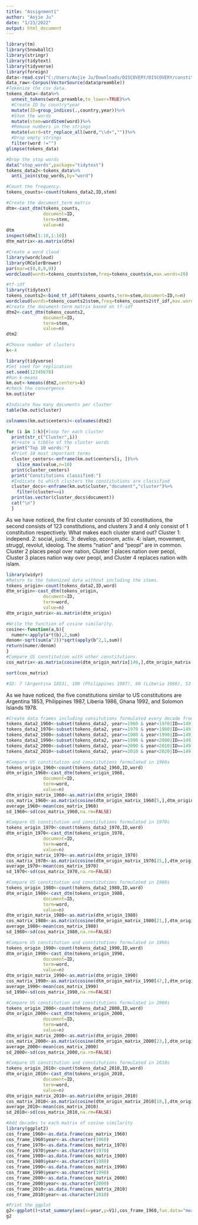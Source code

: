 ```yaml
---
title: "Assignment1"
author: "Aojie Ju"
date: "1/23/2022"
output: html_document
---
```


```r
library(tm)
library(SnowballC)
library(stringr)
library(tidytext)
library(tidyverse)
library(foreign)
data<-read.csv("C:/Users/Aojie Ju/Downloads/DISCOVERY/DISCOVERY/constitution.csv")
data_raw<-Corpus(VectorSource(data$preamble))
#Tokenize the csv data.
tokens_data<-data%>%
  unnest_tokens(word,preamble,to_lower=TRUE)%>%
  #Create ID by country*year
  mutate(ID=group_indices(.,country,year))%>%
  #Stem the words
  mutate(stem=wordStem(word))%>%
  #Remove numbers in the strings
  mutate(word=str_replace_all(word,"\\d+",""))%>%
  #Drop empty strings
  filter(word !="")
glimpse(tokens_data)

#Drop the stop words
data("stop_words",package="tidytext")
tokens_data2<-tokens_data%>%
  anti_join(stop_words,by="word")

#Count the frequency.
tokens_counts<-count(tokens_data2,ID,stem)

#Create the document_term matrix
dtm<-cast_dtm(tokens_counts,
              document=ID,
              term=stem,
              value=n)
dtm
inspect(dtm[1:10,1:10])
dtm_matrix<-as.matrix(dtm)

#Create a word cloud
library(wordcloud)
library(RColorBrewer)
par(mar=c(0,0,0,0))
wordcloud(words=tokens_counts$stem,freq=tokens_counts$n,max.words=20)

#tf-idf
library(tidytext)
tokens_counts2<-bind_tf_idf(tokens_counts,term=stem,document=ID,n=n)
wordcloud(words=tokens_counts2$stem,freq=tokens_counts2$tf_idf,max.words=20)
#Create the document-term matrix based on tf-idf
dtm2<-cast_dtm(tokens_counts2,
              document=ID,
              term=stem,
              value=n)
dtm2
```

```r
#Choose number of clusters
k<-4

library(tidyverse)
#Set seed for replication
set.seed(12345678)
#Run k-means
km.out<-kmeans(dtm2,centers=k)
#check the convergence
km.out$iter

#Indicate how many documents per cluster
table(km.out$cluster)

colnames(km.out$centers)<-colnames(dtm2)

for (i in 1:k){#loop for each cluster
  print(str_c("Cluster",i))
  #Create a tibble of the cluster words
  print("Top 10 words:")
  #Print 10 most important terms
  cluster_centers<-enframe(km.out$centers[i, ])%>%
    slice_max(value,n=10)
  print(cluster_centers)
  print("Constitutions classified:")
  #Indicate to which clusters the constitutions are classified
  cluster_docs<-enframe(km.out$cluster,"document","cluster")%>%
    filter(cluster==i)
  print(as.vector(cluster_docs$document))
  cat("\n")
  }
```
As we have noticed, the first cluster consists of 30 constitutions, the second consists of 123 constitutions, and clusters 3 and 4 only consist of 1 constitution respectively. What makes each cluster stand out? Cluster 1: independ. 2: social, justic. 3: develop, econom, activ. 4: islam, movement, struggl, revolut, ideolog. The stems "nation" and "peopl" are in common. Cluster 2 places peopl over nation, Cluster 1 places nation over peopl, Cluster 3 places nation way over peopl, and Cluster 4 replaces nation with islam.

```r
library(widyr)
#Return to the tokenized data without including the stems.
tokens_origin<-count(tokens_data2,ID,word)
dtm_origin<-cast_dtm(tokens_origin,
              document=ID,
              term=word,
              value=n)
dtm_origin_matrix<-as.matrix(dtm_origin)

#Write the function of cosine similarity. 
cosine<-function(a,b){
  numer<-apply(a*t(b),2,sum)
denom<-sqrt(sum(a^2))*sqrt(apply(b^2,1,sum))
return(numer/denom)
}
#Compare US constitution with other constitutions.
cos_matrix<-as.matrix(cosine(dtm_origin_matrix[149,],dtm_origin_matrix[-149,]))

sort(cos_matrix)

#ID: 7 (Argentina 1853), 109 (Philippines 1987), 80 (Liberia 1986), 53 (Ghana 1992), 124 (Solomon Islands 1978)
```
As we have noticed, the five constitutions similar to US constitutions are Argentina 1853, Philippines 1987, Liberia 1986, Ghana 1992, and Solomon Islands 1978.

```r
#Create data frames including consitutions formulated every decade from 1960 to 2010. Also include US constitution for comparison.
tokens_data2_1960<-subset(tokens_data2, year>=1960 & year<1970|ID==149)
tokens_data2_1970<-subset(tokens_data2, year>=1970 & year<1980|ID==149)
tokens_data2_1980<-subset(tokens_data2, year>=1980 & year<1990|ID==149)
tokens_data2_1990<-subset(tokens_data2, year>=1990 & year<2000|ID==149)
tokens_data2_2000<-subset(tokens_data2, year>=2000 & year<2010|ID==149)
tokens_data2_2010<-subset(tokens_data2, year>=2010 & year<2020|ID==149)

#Compare US constitution and constitutions formulated in 1960s
tokens_origin_1960<-count(tokens_data2_1960,ID,word)
dtm_origin_1960<-cast_dtm(tokens_origin_1960,
              document=ID,
              term=word,
              value=n)
dtm_origin_matrix_1960<-as.matrix(dtm_origin_1960)
cos_matrix_1960<-as.matrix(cosine(dtm_origin_matrix_1960[5,],dtm_origin_matrix_1960[-5,]))
average_1960<-mean(cos_matrix_1960)
sd_1960<-sd(cos_matrix_1960,na.rm=FALSE)

#Compare US constitution and constitutions formulated in 1970s
tokens_origin_1970<-count(tokens_data2_1970,ID,word)
dtm_origin_1970<-cast_dtm(tokens_origin_1970,
              document=ID,
              term=word,
              value=n)
dtm_origin_matrix_1970<-as.matrix(dtm_origin_1970)
cos_matrix_1970<-as.matrix(cosine(dtm_origin_matrix_1970[25,],dtm_origin_matrix_1970[-25,]))
average_1970<-mean(cos_matrix_1970)
sd_1970<-sd(cos_matrix_1970,na.rm=FALSE)

#Compare US constitution and constitutions formulated in 1980s
tokens_origin_1980<-count(tokens_data2_1980,ID,word)
dtm_origin_1980<-cast_dtm(tokens_origin_1980,
              document=ID,
              term=word,
              value=n)
dtm_origin_matrix_1980<-as.matrix(dtm_origin_1980)
cos_matrix_1980<-as.matrix(cosine(dtm_origin_matrix_1980[21,],dtm_origin_matrix_1980[-21,]))
average_1980<-mean(cos_matrix_1980)
sd_1980<-sd(cos_matrix_1980,na.rm=FALSE)

#Compare US constitution and constitutions formulated in 1990s
tokens_origin_1990<-count(tokens_data2_1990,ID,word)
dtm_origin_1990<-cast_dtm(tokens_origin_1990,
              document=ID,
              term=word,
              value=n)
dtm_origin_matrix_1990<-as.matrix(dtm_origin_1990)
cos_matrix_1990<-as.matrix(cosine(dtm_origin_matrix_1990[47,],dtm_origin_matrix_1990[-47,]))
average_1990<-mean(cos_matrix_1990)
sd_1990<-sd(cos_matrix_1990,na.rm=FALSE)

#Compare US constitution and constitutions formulated in 2000s
tokens_origin_2000<-count(tokens_data2_2000,ID,word)
dtm_origin_2000<-cast_dtm(tokens_origin_2000,
              document=ID,
              term=word,
              value=n)
dtm_origin_matrix_2000<-as.matrix(dtm_origin_2000)
cos_matrix_2000<-as.matrix(cosine(dtm_origin_matrix_2000[23,],dtm_origin_matrix_2000[-23,]))
average_2000<-mean(cos_matrix_2000)
sd_2000<-sd(cos_matrix_2000,na.rm=FALSE)

#Compare US constitution and constitutions formulated in 2010s
tokens_origin_2010<-count(tokens_data2_2010,ID,word)
dtm_origin_2010<-cast_dtm(tokens_origin_2010,
              document=ID,
              term=word,
              value=n)
dtm_origin_matrix_2010<-as.matrix(dtm_origin_2010)
cos_matrix_2010<-as.matrix(cosine(dtm_origin_matrix_2010[18,],dtm_origin_matrix_2010[-18,]))
average_2010<-mean(cos_matrix_2010)
sd_2010<-sd(cos_matrix_2010,na.rm=FALSE)

#Add decades to each matrix of cosine similarity
library(ggplot2)
cos_frame_1960<-as.data.frame(cos_matrix_1960)
cos_frame_1960$year<-as.character(1960)
cos_frame_1970<-as.data.frame(cos_matrix_1970)
cos_frame_1970$year<-as.character(1970)
cos_frame_1980<-as.data.frame(cos_matrix_1980)
cos_frame_1980$year<-as.character(1980)
cos_frame_1990<-as.data.frame(cos_matrix_1990)
cos_frame_1990$year<-as.character(1990)
cos_frame_2000<-as.data.frame(cos_matrix_2000)
cos_frame_2000$year<-as.character(2000)
cos_frame_2010<-as.data.frame(cos_matrix_2010)
cos_frame_2010$year<-as.character(2010)

#Print the ggplot
g2<-ggplot()+stat_summary(aes(x=year,y=V1),cos_frame_1960,fun.data="mean_cl_normal")+stat_summary(aes(x=year,y=V1),cos_frame_1970,fun.data="mean_cl_normal")+stat_summary(aes(x=year,y=V1),cos_frame_1980,fun.data="mean_cl_normal")+stat_summary(aes(x=year,y=V1),cos_frame_1990,fun.data="mean_cl_normal")+stat_summary(aes(x=year,y=V1),cos_frame_2000,fun.data="mean_cl_normal")+stat_summary(aes(x=year,y=V1),cos_frame_2010,fun.data="mean_cl_normal")
g2
```

